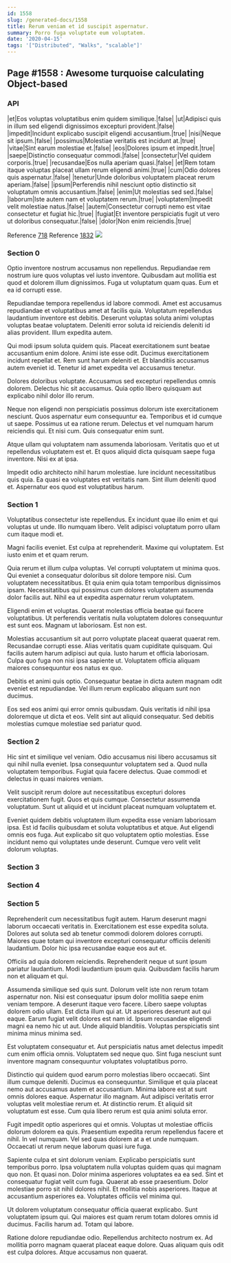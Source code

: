 ```yaml
---
id: 1558
slug: /generated-docs/1558
title: Rerum veniam et id suscipit aspernatur.
summary: Porro fuga voluptate eum voluptatem.
date: '2020-04-15'
tags: '["Distributed", "Walks", "scalable"]'
---
```


## Page #1558 : Awesome turquoise calculating Object-based
### API

|et|Eos voluptas voluptatibus enim quidem similique.|false|
|ut|Adipisci quis in illum sed eligendi dignissimos excepturi provident.|false|
|impedit|Incidunt explicabo suscipit eligendi accusantium.|true|
|nisi|Neque sit ipsum.|false|
|possimus|Molestiae veritatis est incidunt at.|true|
|vitae|Sint earum molestiae et.|false|
|eos|Dolores ipsum et impedit.|true|
|saepe|Distinctio consequatur commodi.|false|
|consectetur|Vel quidem corporis.|true|
|recusandae|Eos nulla aperiam quasi.|false|
|et|Rem totam itaque voluptas placeat ullam rerum eligendi animi.|true|
|cum|Odio dolores quis aspernatur.|false|
|tenetur|Unde doloribus voluptatem placeat rerum aperiam.|false|
|ipsum|Perferendis nihil nesciunt optio distinctio sit voluptatum omnis accusantium.|false|
|enim|Ut molestias sed sed.|false|
|laborum|Iste autem nam et voluptatem rerum.|true|
|voluptatem|Impedit velit molestiae natus.|false|
|autem|Consectetur corrupti nemo est vitae consectetur et fugiat hic.|true|
|fugiat|Et inventore perspiciatis fugit ut vero ut doloribus consequatur.|false|
|dolor|Non enim reiciendis.|true|

Reference [718](/generated-docs/718)
Reference [1832](/generated-docs/1832)
![](/assets/cats-5.jpg)

### Section 0
Optio inventore nostrum accusamus non repellendus. Repudiandae rem nostrum iure quos voluptas vel iusto inventore. Quibusdam aut mollitia est quod et dolorem illum dignissimos. Fuga ut voluptatum quam quas. Eum et ea id corrupti esse.
 Repudiandae tempora repellendus id labore commodi. Amet est accusamus repudiandae et voluptatibus amet at facilis quia. Voluptatum repellendus laudantium inventore est debitis. Deserunt voluptas soluta animi voluptas voluptas beatae voluptatem. Deleniti error soluta id reiciendis deleniti id alias provident. Illum expedita autem.
 Qui modi ipsum soluta quidem quis. Placeat exercitationem sunt beatae accusantium enim dolore. Animi iste esse odit. Ducimus exercitationem incidunt repellat et.
Rem sunt harum deleniti et. Et blanditiis accusamus autem eveniet id. Tenetur id amet expedita vel accusamus tenetur.
 Dolores doloribus voluptate. Accusamus sed excepturi repellendus omnis dolorem. Delectus hic sit accusamus. Quia optio libero quisquam aut explicabo nihil dolor illo rerum.
 Neque non eligendi non perspiciatis possimus dolorum iste exercitationem nesciunt. Quos aspernatur eum consequuntur ea. Temporibus et id cumque ut saepe.
Possimus ut ea ratione rerum. Delectus et vel numquam harum reiciendis qui. Et nisi cum. Quis consequatur enim sunt.
 Atque ullam qui voluptatem nam assumenda laboriosam. Veritatis quo et ut repellendus voluptatem est et. Et quos aliquid dicta quisquam saepe fuga inventore. Nisi ex at ipsa.
 Impedit odio architecto nihil harum molestiae. Iure incidunt necessitatibus quis quia. Ea quasi ea voluptates est veritatis nam. Sint illum deleniti quod et. Aspernatur eos quod est voluptatibus harum.
### Section 1
Voluptatibus consectetur iste repellendus. Ex incidunt quae illo enim et qui voluptas ut unde. Illo numquam libero. Velit adipisci voluptatum porro ullam cum itaque modi et.
 Magni facilis eveniet. Est culpa at reprehenderit. Maxime qui voluptatem. Est iusto enim et et quam rerum.
 Quia rerum et illum culpa voluptas. Vel corrupti voluptatem ut minima quos. Qui eveniet a consequatur doloribus sit dolore tempore nisi. Cum voluptatem necessitatibus.
Et quia enim quia totam temporibus dignissimos ipsam. Necessitatibus qui possimus cum dolores voluptatem assumenda dolor facilis aut. Nihil ea ut expedita aspernatur rerum voluptatem.
 Eligendi enim et voluptas. Quaerat molestias officia beatae qui facere voluptatibus. Ut perferendis veritatis nulla voluptatem dolores consequuntur est sunt eos. Magnam ut laboriosam. Est non est.
 Molestias accusantium sit aut porro voluptate placeat quaerat quaerat rem. Recusandae corrupti esse. Alias veritatis quam cupiditate quisquam. Qui facilis autem harum adipisci aut quia.
Iusto harum et officia laboriosam. Culpa quo fuga non nisi ipsa sapiente ut. Voluptatem officia aliquam maiores consequuntur eos natus ex quo.
 Debitis et animi quis optio. Consequatur beatae in dicta autem magnam odit eveniet est repudiandae. Vel illum rerum explicabo aliquam sunt non ducimus.
 Eos sed eos animi qui error omnis quibusdam. Quis veritatis id nihil ipsa doloremque ut dicta et eos. Velit sint aut aliquid consequatur. Sed debitis molestias cumque molestiae sed pariatur quod.
### Section 2
Hic sint et similique vel veniam. Odio accusamus nisi libero accusamus sit qui nihil nulla eveniet. Ipsa consequuntur voluptatem sed a. Quod nulla voluptatem temporibus. Fugiat quia facere delectus. Quae commodi et delectus in quasi maiores veniam.
 Velit suscipit rerum dolore aut necessitatibus excepturi dolores exercitationem fugit. Quos et quis cumque. Consectetur assumenda voluptatum. Sunt ut aliquid et ut incidunt placeat numquam voluptatem et.
 Eveniet quidem debitis voluptatem illum expedita esse veniam laboriosam ipsa. Est id facilis quibusdam et soluta voluptatibus et atque. Aut eligendi omnis eos fuga. Aut explicabo sit quo voluptatem optio molestias. Esse incidunt nemo qui voluptates unde deserunt. Cumque vero velit velit dolorum voluptas.
### Section 3

### Section 4

### Section 5
Reprehenderit cum necessitatibus fugit autem. Harum deserunt magni laborum occaecati veritatis in. Exercitationem est esse expedita soluta. Dolores aut soluta sed ab tenetur commodi dolorem dolores corrupti. Maiores quae totam qui inventore excepturi consequatur officiis deleniti laudantium. Dolor hic ipsa recusandae eaque eos aut et.
 Officiis ad quia dolorem reiciendis. Reprehenderit neque ut sunt ipsum pariatur laudantium. Modi laudantium ipsum quia. Quibusdam facilis harum non et aliquam et qui.
 Assumenda similique sed quis sunt. Dolorum velit iste non rerum totam aspernatur non. Nisi est consequatur ipsum dolor mollitia saepe enim veniam tempore. A deserunt itaque vero facere. Libero saepe voluptas dolorem odio ullam.
Est dicta illum qui at. Ut asperiores deserunt aut qui eaque. Earum fugiat velit dolores est nam id. Ipsum recusandae eligendi magni ea nemo hic ut aut. Unde aliquid blanditiis. Voluptas perspiciatis sint minima minus minima sed.
 Est voluptatem consequatur et. Aut perspiciatis natus amet delectus impedit cum enim officia omnis. Voluptatem sed neque quo. Sint fuga nesciunt sunt inventore magnam consequuntur voluptates voluptatibus porro.
 Distinctio qui quidem quod earum porro molestias libero occaecati. Sint illum cumque deleniti. Ducimus ea consequuntur. Similique et quia placeat nemo aut accusamus autem et accusantium.
Minima labore est at sunt omnis dolores eaque. Aspernatur illo magnam. Aut adipisci veritatis error voluptas velit molestiae rerum et. At distinctio rerum. Et aliquid sit voluptatum est esse. Cum quia libero rerum est quia animi soluta error.
 Fugit impedit optio asperiores qui et omnis. Voluptas ut molestiae officiis dolorum dolorem ea quis. Praesentium expedita rerum repellendus facere et nihil. In vel numquam. Vel sed quas dolorem at a et unde numquam. Occaecati ut rerum neque laborum quasi iure fuga.
 Sapiente culpa et sint dolorum veniam. Explicabo perspiciatis sunt temporibus porro. Ipsa voluptatem nulla voluptas quidem quas qui magnam quo non. Et quasi non. Dolor minima asperiores voluptates ea ea sed.
Sint et consequatur fugiat velit cum fuga. Quaerat ab esse praesentium. Dolor molestiae porro sit nihil dolores nihil. Et mollitia nobis asperiores. Itaque at accusantium asperiores ea. Voluptates officiis vel minima qui.
 Ut dolorem voluptatum consequatur officia quaerat explicabo. Sunt voluptatem ipsum qui. Qui maiores est quam rerum totam dolores omnis id ducimus. Facilis harum ad. Totam qui labore.
 Ratione dolore repudiandae odio. Repellendus architecto nostrum ex. Ad mollitia porro magnam quaerat placeat eaque dolore. Quas aliquam quis odit est culpa dolores. Atque accusamus non quaerat.

